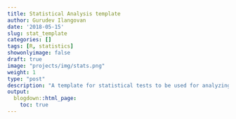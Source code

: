 ```yaml
---
title: Statistical Analysis template
author: Gurudev Ilangovan
date: '2018-05-15'
slug: stat_template
categories: []
tags: [R, statistics]
showonlyimage: false
draft: true
image: "projects/img/stats.png"
weight: 1
type: "post"
description: "A template for statistical tests to be used for analyzing the results of user studies."
output:
  blogdown::html_page:
    toc: true
---
```



